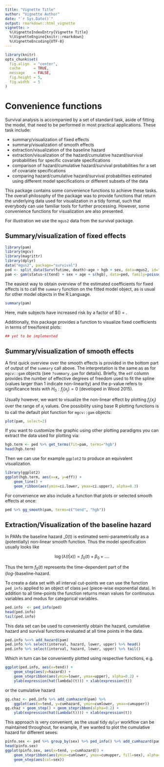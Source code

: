 ```yaml
---
title: "Vignette Title"
author: "Vignette Author"
date: "`r Sys.Date()`"
output: rmarkdown::html_vignette
vignette: >
  %\VignetteIndexEntry{Vignette Title}
  %\VignetteEngine{knitr::rmarkdown}
  %\VignetteEncoding{UTF-8}
---
```


```r
library(knitr)
opts_chunk$set(
  fig.align  = "center",
  cache      = TRUE,
  message    = FALSE,
  fig.height = 5,
  fig.width  = 5
)
```


# Convenience functions

Survival analysis is accompanied by a set of standard task, 
aside of fitting the model, that need to be performed in most practical applications. 
These task include: 

- summary/visualization of fixed effects 
- summary/visualization of smooth effects
- extraction/visualization of the baseline hazard
- extraction/visualization of the hazard/cumulative hazard/survival probabilities
for specific covariate specifications
- comparison of hazard/cumulative hazard/survival probabilities for a set 
of covariate specifications
- comparing hazard/cumulative hazard/survival probabilities estimated using 
different model specifications or different subsets of the data 

This package contains some convenience functions to achieve these tasks. 
The overall philosophy of the package was to provide functions that return the 
underlying data used for visualization in a tidy format, such that everybody 
can use familiar tools for further processing. However, some convenience functions 
for visualization are also presented. 

For illustration we use the `mgus2` data from the survival package. 


## Summary/visualization of fixed effects 

```r
library(pam)
library(mgcv)
library(magrittr)
library(dplyr)
data("mgus2", package="survival")
ped <- split_data(Surv(futime, death)~age + hgb + sex, data=mgus2, id="id")
pam <- gam(status~s(tend) + sex + age + s(hgb), data=ped, family=poisson(), offset=offset)
```

The easiest way to obtain overview of the estimated coefficients for fixed effects 
is to call the `summary` function on the fitted model object, as is usual 
for other model objects in the R Language.

```r
summary(pam)
```



Here, male subjects have increased risk by a factor of 
$\exp(\Sexpr{round(coef(pam)[2], 2)}) = \Sexpr{round(exp(coef(pam)[2]), 2)}.

Additionally, this package provides a function to visualize fixed coefficients 
in terms of tree/forest plots: 

```r
## yet to be implemented 
```


## Summary/visualization of smooth effects
A first quick overview over the smooth effects is provided in the bottom part of 
output of the `summary` call above. The interpretation is the same as as for 
`mgcv::gam` objects (see `?summary.gam` for details). Briefly, the `edf` column 
provides the number of effective degrees of freedom used to fit the spline 
(values larger than 1 indicate non-linearity) and the p-value refers to 
significance tests with $H_0: f_j(x_j) = 0$ (developed in Wood 2015). 

Usually however, we want to visualize the non-linear effect by plotting 
$f_j(x_j)$ over the range of $x_j$ values. One possibility using base R 
plotting functions is to call the default plot function for `mgcv::gam` objects: 

```r
plot(pam, select=2)
```

If you want to customize the graphic using other plotting paradigms you can 
extract the data used for plotting via: 

```r
hgb.term <- ped %>% get_terms(fit=pam, terms="hgb")
head(hgb.term)
```

Then we can use for example `ggplot2` to produce an equivalent visualization. 

```r
library(ggplot2)
ggplot(hgb.term, aes(x=x, y=eff)) + 
	geom_line() + 
	geom_ribbon(aes(ymin=ci.lower, ymax=ci.upper), alpha=0.3)
```

For convenience we also include a function that plots or selected smooth 
effects at once: 

```r
ped %>% gg_smooth(pam, terms=c("tend", "hgb"))
```


## Extraction/Visualization of the baseline hazard

In PAMs the baseline hazard \lambda_0(t) is estimated semi-parametrically as a 
(potentially) non-linear smooth function. Thus the model specification usually 
looks like 

$$
\log(\lambda(t|x)) = f_0(t) + \beta_0 + \ldots.
$$

Thus the term $f_0(t)$ represents the time-dependent part of the ($log$-)baseline-hazard. 

To create a data set with all interval cut-points we can use the function 
`ped_info` applied to an object of class `ped` (piece-wise exponential data). 
In addition to all time-points the function returns mean values for continuous 
variables and modus for categorical variables.

```r
ped.info  <- ped_info(ped)
head(ped.info)
tail(ped.info)
```

This data set can be used 
to conveniently obtain the hazard, cumulative hazard and survival functions evaluated 
at all time points in the data. 


```r
ped.info %<>% add_hazard(pam)
ped.info %>% select(interval, hazard, lower, upper) %>% head()
ped.info %>% select(interval, hazard, lower, upper) %>% tail()
```

Which in turn can be conveniently plotted using respective functions, e.g. 

```r
ggplot(ped.info, aes(x=tend)) + 
	geom_step(aes(y=hazard)) + 
	geom_stepribbon(aes(ymin=lower, ymax=upper), alpha=0.2) + 
	ylab(expression(hat(lambda)(t))) + xlab(expression(t))
```

or the cumulative hazard 

```r
gg.chaz <- ped.info %>% add_cumhazard(pam) %>% 
	ggplot(aes(x=tend, y=cumhazard, ymin=cumlower, ymax=cumupper))
gg.chaz + geom_step() + geom_stepribbon(alpha=0.2) + 
	ylab(expression(hat(Lambda(t)))) + xlab(expression(t))
```

This approach is very convenient, as the usual tidy `dplyr` workflow can 
be maintained throughout, for example, if we wanted to plot the cumulative 
hazard for different sexes:

```r
pinfo.sex <- ped %>% group_by(sex) %>% ped_info() %>% add_cumhazard(pam)
head(pinfo.sex)
ggplot(pinfo.sex, aes(x=tend, y=cumhazard)) + 
	geom_stepribbon(aes(ymin=cumlower, ymax=cumupper, fill=sex), alpha=0.3) + 
	geom_step(aes(col=sex))
```

